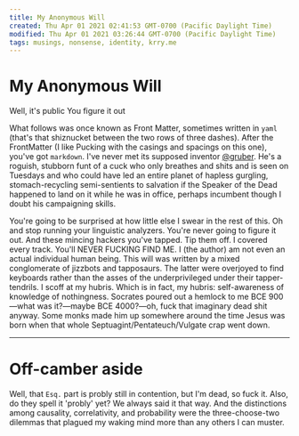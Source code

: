 ```yaml
---
title: My Anonymous Will
created: Thu Apr 01 2021 02:41:53 GMT-0700 (Pacific Daylight Time)
modified: Thu Apr 01 2021 03:26:44 GMT-0700 (Pacific Daylight Time)
tags: musings, nonsense, identity, krry.me
---
```


# My Anonymous Will

Well, it's public
You figure it out

What follows was once known as Front Matter, sometimes written in `yaml` (that's that shiznucket between the two rows of three dashes). After the FrontMatter (I like Pucking with the casings and spacings on this one), you've got `markdown`. I've never met its supposed inventor [@gruber](https://twitter.com/gruber). He's a roguish, stubborn funt of a cuck who only breathes and shits and is seen on Tuesdays and who could have led an entire planet of hapless gurgling, stomach-recycling semi-sentients to salvation if the Speaker of the Dead happened to land on it while he was in office, perhaps incumbent though I doubt his campaigning skills.

You're going to be surprised at how little else I swear in the rest of this. Oh and stop running your linguistic analyzers. You're never going to figure it out. And these mincing hackers you've tapped. Tip them off. I covered every track. You'll NEVER FUCKING FIND ME. I (the author) am not even an actual individual human being. This will was written by a mixed conglomerate of jizzbots and tapposaurs. The latter were overjoyed to find keyboards rather than the asses of the underprivileged under their tapper-tendrils. I scoff at my hubris. Which is in fact, my hubris: self-awareness of knowledge of nothingness. Socrates poured out a hemlock to me BCE 900—what was it?—maybe BCE 4000?—oh, fuck that imaginary dead shit anyway. Some monks made him up somewhere around the time Jesus was born when that whole Septuagint/Pentateuch/Vulgate crap went down.

---

# Off-camber aside

Well, that `Esq.` part is probly still in contention, but I'm dead, so fuck it. Also, do they spell it 'probly' yet? We always said it that way. And the distinctions among causality, correlativity, and probability were the three-choose-two dilemmas that plagued my waking mind more than any others I can muster.
